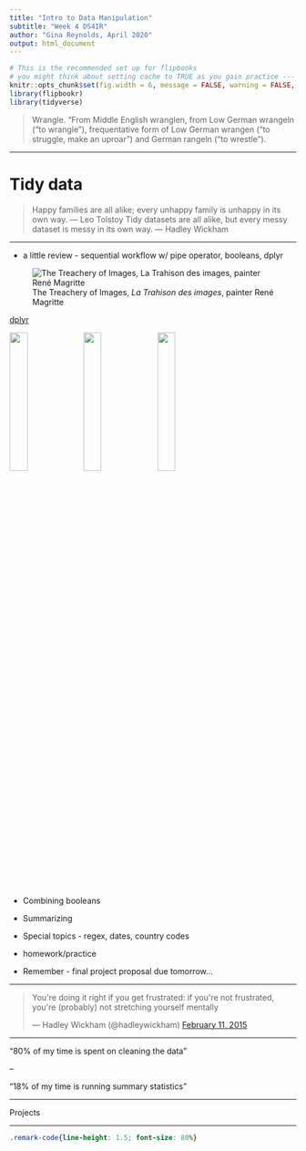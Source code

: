 ```yaml
---
title: "Intro to Data Manipulation"
subtitle: "Week 4 DS4IR"
author: "Gina Reynolds, April 2020"
output: html_document
---
```




```r
# This is the recommended set up for flipbooks
# you might think about setting cache to TRUE as you gain practice --- building flipbooks from scracth can be time consuming
knitr::opts_chunk$set(fig.width = 6, message = FALSE, warning = FALSE, comment = "", cache = FALSE, fig.retina = 3)
library(flipbookr)
library(tidyverse)
```





> Wrangle. “From Middle English wranglen, from Low German wrangeln (“to wrangle”), frequentative form of Low German wrangen (“to struggle, make an uproar”) and German rangeln (“to wrestle”).



---

# Tidy data

> Happy families are all alike; every unhappy family is unhappy in its own way. –– Leo Tolstoy
> Tidy datasets are all alike, but every messy dataset is messy in its own way. –– Hadley Wickham


---

- a little review - sequential workflow w/ pipe operator, booleans, dplyr

![The Treachery of Images, *La Trahison des images*, painter René Magritte](https://upload.wikimedia.org/wikipedia/en/b/b9/MagrittePipe.jpg)

[dplyr](https://dplyr.tidyverse.org/)

![](http://hexb.in/hexagons/magrittr.png){width=25%}
![](https://raw.githubusercontent.com/rstudio/hex-stickers/master/PNG/dplyr.png){width=25%}
![](https://raw.githubusercontent.com/rstudio/hex-stickers/master/PNG/ggplot2.png){width=25%}



- Combining booleans
- Summarizing
- Special topics - regex, dates, country codes
- homework/practice

- Remember - final project proposal due tomorrow...






---

<blockquote class="twitter-tweet"><p lang="en" dir="ltr">You&#39;re doing it right if you get frustrated: if you&#39;re not frustrated, you&#39;re (probably) not stretching yourself mentally</p>&mdash; Hadley Wickham (@hadleywickham) <a href="https://twitter.com/hadleywickham/status/565516733516349441?ref_src=twsrc%5Etfw">February 11, 2015</a></blockquote> <script async src="https://platform.twitter.com/widgets.js" charset="utf-8"></script>

---

"80% of my time is spent on cleaning the data"

--

"18% of my time is running summary statistics"

---


Projects


---






```css
.remark-code{line-height: 1.5; font-size: 80%}
```
